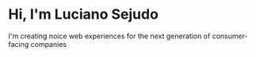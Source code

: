 # Hi, I'm Luciano Sejudo

I'm creating noice web experiences for the next generation of consumer-facing companies
